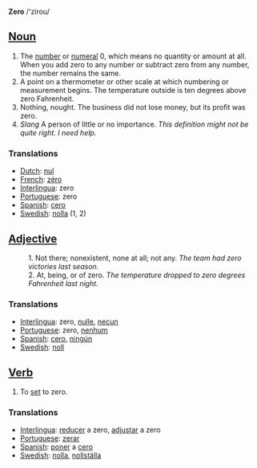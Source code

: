 '''Zero''' /'zirou/

==[[Noun]]==

# The [[number]] or [[numeral]] 0, which means no quantity or amount at all. When you add zero to any number or subtract zero from any number, the number remains the same. 
#A point on a thermometer or other scale at which numbering or measurement begins. The temperature outside is ten degrees above zero Fahrenheit. 
# Nothing, nought. The business did not lose money, but its profit was zero.
# ''Slang'' A person of little or no importance. ''This definition might not be quite right. I need help.''

===Translations===
*[[Dutch]]: [[nul]]
*[[French]]: [[zéro]]
*[[Interlingua]]: zero
*[[Portuguese]]: zero
*[[Spanish]]: [[cero]]
*[[Swedish]]: [[nolla]] (1, 2)

==[[Adjective]]==

:1. Not there; nonexistent, none at all; not any. ''The team had zero victories last season.''
:2. At, being, or of zero. ''The temperature dropped to zero degrees Fahrenheit last night.''
 
===Translations===
*[[Interlingua]]: zero, [[nulle]], [[necun]]
*[[Portuguese]]: zero, [[nenhum]]
*[[Spanish]]: [[cero]], [[ningún]]
*[[Swedish]]: [[noll]]

==[[Verb]]==

# To [[set]] to zero.

===Translations===
*[[Interlingua]]: [[reducer]] a zero, [[adjustar]] a zero
*[[Portuguese]]: [[zerar]]
*[[Spanish]]: [[poner]] a [[cero]]
*[[Swedish]]: [[nolla]], [[nollställa]]